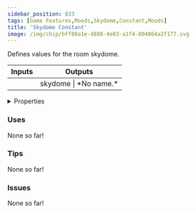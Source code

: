 ```yaml
---
sidebar_position: 833
tags: [Game Features,Moods,Skydome,Constant,Moods]
title: 'Skydome Constant'
image: /img/chip/bff88a1e-4888-4e03-a1f4-804864a2f177.svg
---
```


Defines values for the room skydome.



<IChip uuid="bff88a1e-4888-4e03-a1f4-804864a2f177"/>

<table><thead><tr><th>Inputs</th><th>Outputs</th></tr></thead><tbody><tr><td /><td>skydome | *No name.*</td></tr></tbody></table>

<details>
  <summary>Properties</summary>
  <div>
    <div>
    <table>
      <tbody>
        <tr>
          <td>Is beta required?</td>
          <td>No</td>
        </tr>
        <tr>
          <td>Is chip a trolling risk?</td>
          <td>No</td>
        </tr>
        <tr>
          <td>Is chip a role assignment risk?</td>
          <td>No</td>
        </tr>
        <tr>
          <td>Chip UUID</td>
          <td>bff88a1e-4888-4e03-a1f4-804864a2f177</td>
        </tr>
        <tr>
          <td>Room availability</td>
          <td>Available everywhere</td>
        </tr>
      </tbody>
    </table>
    </div>
  </div>
</details>

### Uses

None so far!

### Tips

None so far!

### Issues

None so far!
